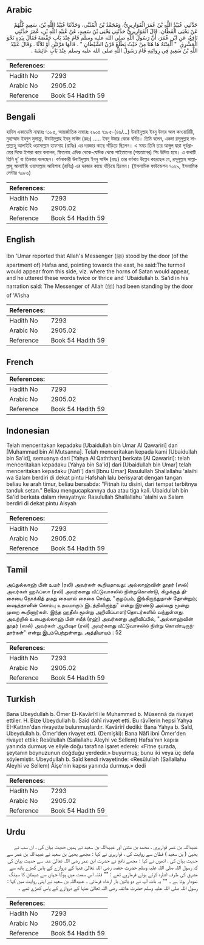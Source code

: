 ## Arabic


<div dir="rtl" lang="ar" style={{fontSize:'larger',backgroundColor:'#f8f9fa',padding:20}}>
حَدَّثَنِي عُبَيْدُ اللَّهِ بْنُ عُمَرَ الْقَوَارِيرِيُّ، وَمُحَمَّدُ بْنُ الْمُثَنَّى، وَحَدَّثَنَا عُبَيْدُ اللَّهِ بْنُ، سَعِيدٍ كُلُّهُمْ عَنْ يَحْيَى الْقَطَّانِ، قَالَ الْقَوَارِيرِيُّ حَدَّثَنِي يَحْيَى بْنُ سَعِيدٍ، عَنْ عُبَيْدِ اللَّهِ بْنِ، عُمَرَ حَدَّثَنِي نَافِعٌ، عَنِ ابْنِ عُمَرَ، أَنَّ رَسُولَ اللَّهِ صلى الله عليه وسلم قَامَ عِنْدَ بَابِ حَفْصَةَ فَقَالَ بِيَدِهِ نَحْوَ الْمَشْرِقِ ‏ "‏ الْفِتْنَةُ هَا هُنَا مِنْ حَيْثُ يَطْلُعُ قَرْنُ الشَّيْطَانِ ‏"‏ ‏.‏ قَالَهَا مَرَّتَيْنِ أَوْ ثَلاَثًا ‏.‏ وَقَالَ عُبَيْدُ اللَّهِ بْنُ سَعِيدٍ فِي رِوَايَتِهِ قَامَ رَسُولُ اللَّهِ صلى الله عليه وسلم عِنْدَ بَابِ عَائِشَةَ ‏.‏
</div>
<div style={{backgroundColor:'#f8f9fa',padding:20, marginBottom: 10}}><table> <thead> <tr> <th>References:</th> <th></th> </tr> </thead> <tbody><tr><td>Hadith No</td><td>7293</td></tr><tr><td>Arabic No</td><td>2905.02</td></tr><tr><td>Reference</td><td>Book 54 Hadith 59</td></tr></tbody></table></div>

## Bengali


<div dir="ltr" lang="bn" style={{fontSize:'larger',backgroundColor:'#f8f9fa',padding:20}}>
হাদিস একাডেমি নাম্বারঃ ৭১৮৫, আন্তর্জাতিক নাম্বারঃ ২৯০৫ ৭১৮৫-(৪৬/...) উবাইদুল্লাহ ইবনু উমার আল কাওয়ারিরী, মুহাম্মাদ ইবনুল মুসান্না, উবাইদুল্লাহ ইবনু সাঈদ (রহঃ) ..... ইবনু উমার থেকে বর্ণিত। তিনি বলেন, একদা রসূলুল্লাহ সাল্লাল্লাহু আলাইহি ওয়াসাল্লাম হাফসাহ (রাযিঃ) এর দরজার কাছে দাঁড়িয়ে ছিলেন। এ সময় তিনি তার আঙ্গুল দ্বারা পূর্বপ্রান্তের দিকে ইশারা করে বললেন, ফিতনাহ এদিক থেকে-যেদিক থেকে শাইতানের (শয়তানের) শিং উদিত হবে। এ কথাটি তিনি দু’ বা তিনবার বলেছেন। বর্ণনাকারী উবাইদুল্লাহ ইবনু সাঈদ (রহঃ) তার বর্ণনায় উল্লেখ করেছেন যে, রসূলুল্লাহ সাল্লাল্লাহু আলাইহি ওয়াসাল্লাম আয়িশাহ (রাযিঃ) এর দরজার কাছে দাঁড়িয়ে ছিলেন। (ইসলামিক ফাউন্ডেশন ৭০২৯, ইসলামিক সেন্টার ৭০৮৬)
</div>
<div style={{backgroundColor:'#f8f9fa',padding:20, marginBottom: 10}}><table> <thead> <tr> <th>References:</th> <th></th> </tr> </thead> <tbody><tr><td>Hadith No</td><td>7293</td></tr><tr><td>Arabic No</td><td>2905.02</td></tr><tr><td>Reference</td><td>Book 54 Hadith 59</td></tr></tbody></table></div>

## English


<div dir="ltr" lang="en" style={{fontSize:'larger',backgroundColor:'#f8f9fa',padding:20}}>
Ibn 'Umar reported that Allah's Messenger (ﷺ) stood by the door (of the apartment of) Hafsa and, pointing towards the east, he said:The turmoil would appear from this side, viz. where the horns of Satan would appear, and he uttered these words twice or thrice and 'Ubaidullah b. Sa'id in his narration said: The Messenger of Allah (ﷺ) had been standing by the door of 'A'isha
</div>
<div style={{backgroundColor:'#f8f9fa',padding:20, marginBottom: 10}}><table> <thead> <tr> <th>References:</th> <th></th> </tr> </thead> <tbody><tr><td>Hadith No</td><td>7293</td></tr><tr><td>Arabic No</td><td>2905.02</td></tr><tr><td>Reference</td><td>Book 54 Hadith 59</td></tr></tbody></table></div>

## French


<div dir="ltr" lang="fr" style={{fontSize:'larger',backgroundColor:'#f8f9fa',padding:20}}>

</div>
<div style={{backgroundColor:'#f8f9fa',padding:20, marginBottom: 10}}><table> <thead> <tr> <th>References:</th> <th></th> </tr> </thead> <tbody><tr><td>Hadith No</td><td>7293</td></tr><tr><td>Arabic No</td><td>2905.02</td></tr><tr><td>Reference</td><td>Book 54 Hadith 59</td></tr></tbody></table></div>

## Indonesian


<div dir="ltr" lang="id" style={{fontSize:'larger',backgroundColor:'#f8f9fa',padding:20}}>
Telah menceritakan kepadaku [Ubaidullah bin Umar Al Qawariri] dan [Muhammad bin Al Mutsanna]. Telah menceritakan kepada kami [Ubaidullah bin Sa'id], semuanya dari [Yahya Al Qaththan] berkata [Al Qawariri]: telah menceritakan kepadaku [Yahya bin Sa'id] dari [Ubaidullah bin Umar] telah menceritakan kepadaku [Nafi'] dari [Ibnu Umar] Rasulullah Shallallahu 'alaihi wa Salam berdiri di dekat pintu Hafshah lalu berisyarat dengan tangan beliau ke arah timur, beliau bersabda: "Fitnah itu disini, dari tempat terbitnya tanduk setan." Beliau mengucapkannya dua atau tiga kali. Ubaidullah bin Sa'id berkata dalam riwayatnya: Rasulullah Shallallahu 'alaihi wa Salam berdiri di dekat pintu Aisyah
</div>
<div style={{backgroundColor:'#f8f9fa',padding:20, marginBottom: 10}}><table> <thead> <tr> <th>References:</th> <th></th> </tr> </thead> <tbody><tr><td>Hadith No</td><td>7293</td></tr><tr><td>Arabic No</td><td>2905.02</td></tr><tr><td>Reference</td><td>Book 54 Hadith 59</td></tr></tbody></table></div>

## Tamil


<div dir="ltr" lang="ta" style={{fontSize:'larger',backgroundColor:'#f8f9fa',padding:20}}>
அப்துல்லாஹ் பின் உமர் (ரலி) அவர்கள் கூறியதாவது: அல்லாஹ்வின் தூதர் (ஸல்) அவர்கள் ஹஃப்ஸா (ரலி) அவர்களது வீட்டுவாசலில் நின்றுகொண்டு, கிழக்குத் திசையை நோக்கித் தமது கையால் சைகை செய்து, "குழப்பம், இங்கிருந்துதான் தோன்றும்; ஷைத்தானின் கொம்பு உதயமாகும் இடத்திலிருந்து" என்று இரண்டு அல்லது மூன்று முறை கூறினார்கள். இந்த ஹதீஸ் மூன்று அறிவிப்பாளர்தொடர்களில் வந்துள்ளது. அவற்றில் உபைதுல்லாஹ் பின் சயீத் (ரஹ்) அவர்களது அறிவிப்பில், "அல்லாஹ்வின் தூதர் (ஸல்) அவர்கள் ஆயிஷா (ரலி) அவர்களது வீட்டுவாசலில் நின்று கொண்டிருந்தார்கள்" என்று இடம்பெற்றுள்ளது. அத்தியாயம் : 52
</div>
<div style={{backgroundColor:'#f8f9fa',padding:20, marginBottom: 10}}><table> <thead> <tr> <th>References:</th> <th></th> </tr> </thead> <tbody><tr><td>Hadith No</td><td>7293</td></tr><tr><td>Arabic No</td><td>2905.02</td></tr><tr><td>Reference</td><td>Book 54 Hadith 59</td></tr></tbody></table></div>

## Turkish


<div dir="ltr" lang="tr" style={{fontSize:'larger',backgroundColor:'#f8f9fa',padding:20}}>
Bana Ubeydullah b. Ömer El-Kavârîrî ile Muhammed b. Müsennâ da rivayet ettiler. H. Bize Ubeydullah b. Saîd dahî rivayet etti. Bu râvîlerin hepsi Yahya EI-Kattnn'dan rivayette bulunmuşlardır. Kavârîrî dediki: Bana Yahya b. Saîd, Ubeydullah b. Ömer'den rivayet etti. (Demişki): Bana Nâfi ibni Ömer'den rivayet ettiki: Resûlullah (Saliallahu Aleyhi ve Sellem) Hafsa'nın kapısı yanında durmuş ve eliyle doğu tarafına işaret ederek: «Fitne şurada, şeytanın boynuzunun doğduğu yerdedir.» buyurmuş; bunu iki veya üç defa söylemiştir. Ubeydullah b. Saîd kendi rivayetinde: «Resûlullah (Sallallahu Aleyhi ve Sellem) Âişe'nin kapısı yanında durmuş.» dedi
</div>
<div style={{backgroundColor:'#f8f9fa',padding:20, marginBottom: 10}}><table> <thead> <tr> <th>References:</th> <th></th> </tr> </thead> <tbody><tr><td>Hadith No</td><td>7293</td></tr><tr><td>Arabic No</td><td>2905.02</td></tr><tr><td>Reference</td><td>Book 54 Hadith 59</td></tr></tbody></table></div>

## Urdu


<div dir="rtl" lang="ur" style={{fontSize:'larger',backgroundColor:'#f8f9fa',padding:20}}>
عبیداللہ بن عمر قواریری ، محمد بن مثنیٰ اور عبیداللہ بن سعید نے ہمیں حدیث بیان کی ، ان سب نے یحییٰ ( بن سعید ) قطان سے روایت کی ، قواریری نے کہا : مجھے یحییٰ بن سعید نے عبیداللہ بن عمر سے حدیث بیان کی ، انھوں نے کہا : مجھے نافع نے حضرت ابن عمر رضی اللہ تعالیٰ عنہ سے حدیث بیان کی کہ رسول اللہ صلی اللہ علیہ وسلم حضرت حفصہ رضی اللہ تعالیٰ عنہا کے دروازے کے پاس کھڑے ہاتھ سے مشرق کی طرف اشارہ کرتے ہوئے فرمارہے تھے : "" فتنہ اس سمت میں ہوگا جہاں سے شیطان کا سینگ نمودار ہوتا ہے ۔ "" یہ بات آپ نے دو یاتین بار ارشاد فرمائی ۔ عبیداللہ بن سعید نے اپنی روایت میں کہا : رسول اللہ صلی اللہ علیہ وسلم حضرت عائشہ رضی اللہ تعالیٰ عنہا کے دروازے کے پاس کھڑے تھے ۔
</div>
<div style={{backgroundColor:'#f8f9fa',padding:20, marginBottom: 10}}><table> <thead> <tr> <th>References:</th> <th></th> </tr> </thead> <tbody><tr><td>Hadith No</td><td>7293</td></tr><tr><td>Arabic No</td><td>2905.02</td></tr><tr><td>Reference</td><td>Book 54 Hadith 59</td></tr></tbody></table></div>